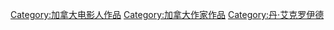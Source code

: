 [[Category:加拿大电影人作品|Category:加拿大电影人作品]]
[[Category:加拿大作家作品|Category:加拿大作家作品]]
[[Category:丹·艾克罗伊德|Category:丹·艾克罗伊德]]